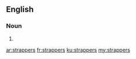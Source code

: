 ==English==

===Noun===
{{head|en}}

# {{plural of|strapper}}

[[ar:strappers]]
[[fr:strappers]]
[[ku:strappers]]
[[my:strappers]]